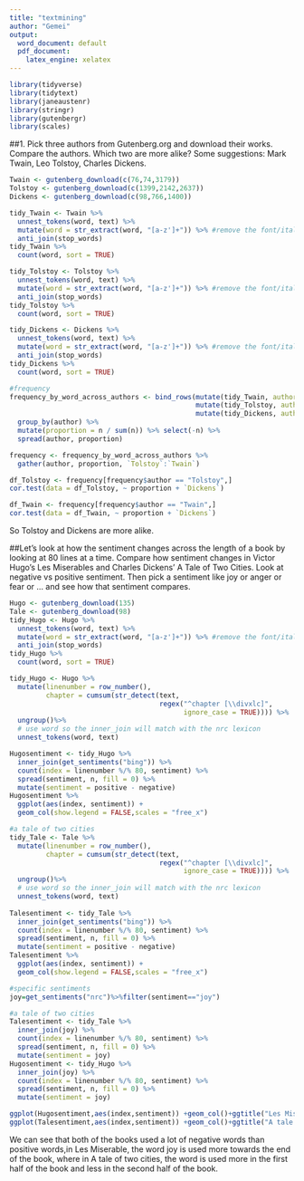 ```yaml
---
title: "textmining"
author: "Gemei"
output:
  word_document: default
  pdf_document:
    latex_engine: xelatex
---
```


```r
library(tidyverse)
library(tidytext)
library(janeaustenr)
library(stringr)
library(gutenbergr)
library(scales)
```
##1.	Pick three authors from Gutenberg.org and download their works.  Compare the authors.  Which two are more alike?  Some suggestions:  Mark Twain, Leo Tolstoy, Charles Dickens.
```r
Twain <- gutenberg_download(c(76,74,3179))
Tolstoy <- gutenberg_download(c(1399,2142,2637))
Dickens <- gutenberg_download(c(98,766,1400))

tidy_Twain <- Twain %>%
  unnest_tokens(word, text) %>%
  mutate(word = str_extract(word, "[a-z']+")) %>% #remove the font/italics
  anti_join(stop_words)
tidy_Twain %>%
  count(word, sort = TRUE)

tidy_Tolstoy <- Tolstoy %>%
  unnest_tokens(word, text) %>%
  mutate(word = str_extract(word, "[a-z']+")) %>% #remove the font/italics
  anti_join(stop_words)
tidy_Tolstoy %>%
  count(word, sort = TRUE)

tidy_Dickens <- Dickens %>%
  unnest_tokens(word, text) %>%
  mutate(word = str_extract(word, "[a-z']+")) %>% #remove the font/italics
  anti_join(stop_words)
tidy_Dickens %>%
  count(word, sort = TRUE)

#frequency
frequency_by_word_across_authors <- bind_rows(mutate(tidy_Twain, author = "Twain"),
                                              mutate(tidy_Tolstoy, author = "Tolstoy"),
                                              mutate(tidy_Dickens, author = "Dickens")) %>% mutate(word = str_extract(word, "[a-z']+")) %>% count(author, word) %>%
  group_by(author) %>%
  mutate(proportion = n / sum(n)) %>% select(-n) %>%
  spread(author, proportion)

frequency <- frequency_by_word_across_authors %>% 
  gather(author, proportion, `Tolstoy`:`Twain`)

df_Tolstoy <- frequency[frequency$author == "Tolstoy",]
cor.test(data = df_Tolstoy, ~ proportion + `Dickens`)

df_Twain <- frequency[frequency$author == "Twain",]
cor.test(data = df_Twain, ~ proportion + `Dickens`)
```
So Tolstoy and Dickens are more alike.

##Let’s look at how the sentiment changes across the length of a book by looking at 80 lines at a time.  Compare how sentiment changes in Victor Hugo’s Les Miserables and Charles Dickens’ A Tale of Two Cities.  Look at negative vs positive sentiment.  Then pick a sentiment like joy or anger or fear or …  and see how that sentiment compares. 
```r
Hugo <- gutenberg_download(135)
Tale <- gutenberg_download(98)
tidy_Hugo <- Hugo %>%
  unnest_tokens(word, text) %>%
  mutate(word = str_extract(word, "[a-z']+")) %>% #remove the font/italics
  anti_join(stop_words)
tidy_Hugo %>%
  count(word, sort = TRUE)

tidy_Hugo <- Hugo %>% 
  mutate(linenumber = row_number(),
         chapter = cumsum(str_detect(text,
                                     regex("^chapter [\\divxlc]",
                                           ignore_case = TRUE)))) %>%
  ungroup()%>%
  # use word so the inner_join will match with the nrc lexicon
  unnest_tokens(word, text)

Hugosentiment <- tidy_Hugo %>% 
  inner_join(get_sentiments("bing")) %>%
  count(index = linenumber %/% 80, sentiment) %>% 
  spread(sentiment, n, fill = 0) %>%
  mutate(sentiment = positive - negative)
Hugosentiment %>%
  ggplot(aes(index, sentiment)) + 
  geom_col(show.legend = FALSE,scales = "free_x")

#a tale of two cities
tidy_Tale <- Tale %>% 
  mutate(linenumber = row_number(),
         chapter = cumsum(str_detect(text,
                                     regex("^chapter [\\divxlc]",
                                           ignore_case = TRUE)))) %>%
  ungroup()%>%
  # use word so the inner_join will match with the nrc lexicon
  unnest_tokens(word, text)
  
Talesentiment <- tidy_Tale %>% 
  inner_join(get_sentiments("bing")) %>%
  count(index = linenumber %/% 80, sentiment) %>% 
  spread(sentiment, n, fill = 0) %>%
  mutate(sentiment = positive - negative)
Talesentiment %>%
  ggplot(aes(index, sentiment)) + 
  geom_col(show.legend = FALSE,scales = "free_x")

#specific sentiments
joy=get_sentiments("nrc")%>%filter(sentiment=="joy")

#a tale of two cities
Talesentiment <- tidy_Tale %>% 
  inner_join(joy) %>%
  count(index = linenumber %/% 80, sentiment) %>% 
  spread(sentiment, n, fill = 0) %>%
  mutate(sentiment = joy)
Hugosentiment <- tidy_Hugo %>% 
  inner_join(joy) %>%
  count(index = linenumber %/% 80, sentiment) %>% 
  spread(sentiment, n, fill = 0) %>%
  mutate(sentiment = joy)

ggplot(Hugosentiment,aes(index,sentiment)) +geom_col()+ggtitle("Les Miserable")
ggplot(Talesentiment,aes(index,sentiment)) +geom_col()+ggtitle("A tale of two cites")
```

We can see that both of the books used a lot of negative words than positive words,in Les Miserable, the word joy is used more towards the end of the book, where in A tale of two cities, the word is used more in the first half of the book and less in the second half of the book.
